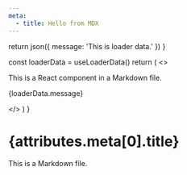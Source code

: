 ```yaml
---
meta:
  - title: Hello from MDX
---
```



  return json({ message: 'This is loader data.' })
}

  const loaderData = useLoaderData()
  return (
    <>
      <p>This is a React component in a Markdown file.</p>
      <p>{loaderData.message}</p>
    </>
  )
}

# {attributes.meta[0].title}

This is a Markdown file.

<Component />
